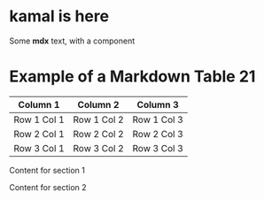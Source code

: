 # kamal is here

Some **mdx** text, with a component

# Example of a Markdown Table 21

| Column 1   | Column 2   | Column 3   |
|------------|------------|------------|
| Row 1 Col 1| Row 1 Col 2| Row 1 Col 3|
| Row 2 Col 1| Row 2 Col 2| Row 2 Col 3|
| Row 3 Col 1| Row 3 Col 2| Row 3 Col 3|

<AccordionGroup>
  <Accordion title="Section 1">
    <p>Content for section 1</p>
  </Accordion>
  <Accordion title="Section 2">
    <p>Content for section 2</p>
  </Accordion>
</AccordionGroup>
